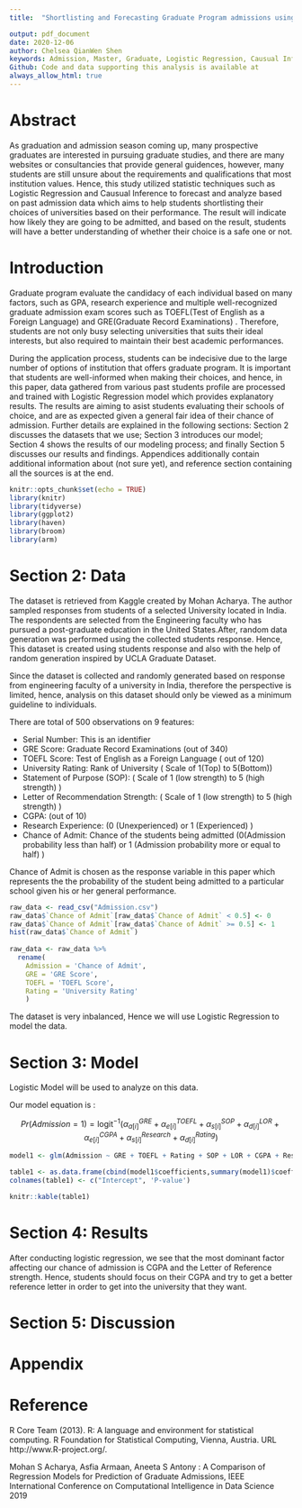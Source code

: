 ```yaml
---
title:  "Shortlisting and Forecasting Graduate Program admissions using Statistic Modelling "

output: pdf_document
date: 2020-12-06
author: Chelsea QianWen Shen
keywords: Admission, Master, Graduate, Logistic Regression, Causual Inference
Github: Code and data supporting this analysis is available at 
always_allow_html: true
---
```

# Abstract

As graduation and admission season coming up, many prospective graduates are interested in pursuing graduate studies, and there are many websites or consultancies that provide general guidences, however, many students are still unsure about the requirements and qualifications that most institution values. Hence, this study utilized statistic techniques such as Logistic Regression and Causual Inference to forecast and analyze based on past admission data which aims to help students shortlisting their choices of universities based on their performance. The result will indicate how likely they are going to be admitted, and based on the result, students will have a better understanding of whether their choice is a safe one or not.


# Introduction

Graduate program evaluate the candidacy of each individual based on many factors, such as GPA, research experience and multiple well-recognized graduate admission exam scores such as TOEFL(Test of English as a Foreign Language) and GRE(Graduate Record Examinations) . Therefore, students are not only busy selecting universities that suits their ideal interests, but also required to maintain their best academic performances. 


  During the application process, students can be indecisive due to the large number of options of institution that offers graduate program. It is important that students are well-informed when making their choices, and hence, in this paper, data gathered from various past students profile are processed and trained with Logistic Regression model which provides explanatory results. The results are aiming to asist students evaluating their schools of choice, and are as expected given a general fair idea of their chance of admission. Further details are explained in the following sections: Section 2 discusses the datasets that we use; Section 3 introduces our model; Section 4 shows the results of our modeling process; and finally Section 5 discusses our results and findings. Appendices additionally contain additional information about (not sure yet), and reference section containing all the sources is at the end.


```r
knitr::opts_chunk$set(echo = TRUE)
library(knitr)
library(tidyverse)
library(ggplot2)
library(haven)
library(broom)
library(arm)
```
# Section 2: Data


The dataset is retrieved from Kaggle created by Mohan Acharya. The author sampled responses from students of a selected University located in India. The respondents are selected from the Engineering faculty who has pursued a post-graduate education in the United States.After, random data generation was performed using the collected students response. Hence, This dataset is created using students response and also with the help of random generation inspired by UCLA Graduate Dataset. 

Since the dataset is collected and randomly generated based on response from engineering faculty of a university in India, therefore the perspective is limited, hence, analysis on this dataset should only be viewed as a minimum guideline to individuals.

There are total of 500 observations on 9 features:

- Serial Number: This is an identifier
- GRE Score: Graduate Record Examinations (out of 340)
- TOEFL Score: Test of English as a Foreign Language ( out of 120)
- University Rating: Rank of University ( Scale of 1(Top) to 5(Bottom))
- Statement of Purpose (SOP): ( Scale of 1 (low strength) to 5 (high strength) )
- Letter of Recommendation Strength: ( Scale of 1 (low strength) to 5 (high strength) )
- CGPA: (out of 10)
- Research Experience: (0 (Unexperienced) or 1 (Experienced) )
- Chance of Admit: Chance of the students being admitted (0(Admission probability less than half) or 1 (Admission probability more or equal to half) )

Chance of Admit is chosen as the response variable in this paper which represents the the probability of the student being admitted to a particular school given his or her general performance. 


```r
raw_data <- read_csv("Admission.csv")
raw_data$`Chance of Admit`[raw_data$`Chance of Admit` < 0.5] <- 0
raw_data$`Chance of Admit`[raw_data$`Chance of Admit` >= 0.5] <- 1
hist(raw_data$`Chance of Admit`)
 
raw_data <- raw_data %>% 
  rename(
    Admission = 'Chance of Admit',
    GRE = 'GRE Score',
    TOEFL = 'TOEFL Score',
    Rating = 'University Rating'
    )
```

The dataset is very inbalanced, Hence we will use Logistic Regression to model the data.


# Section 3: Model

Logistic Model will be used to analyze on this data.

Our model equation is : 

$$Pr(Admission = 1) = \mbox{logit}^{-1}\left(\alpha^{GRE}_{a[i]} + \alpha^{TOEFL}_{e[i]} + \alpha^{SOP}_{s[i]} + \alpha^{LOR}_{d[i]} + \alpha^{CGPA}_{e[i]} + \alpha^{Research}_{s[i]} + \alpha^{Rating}_{d[i]}\right) $$

```r
model1 <- glm(Admission ~ GRE + TOEFL + Rating + SOP + LOR + CGPA + Research, family = binomial, data = raw_data)

table1 <- as.data.frame(cbind(model1$coefficients,summary(model1)$coefficients[,4]))
colnames(table1) <- c("Intercept", 'P-value')
```

```r
knitr::kable(table1)
```



# Section 4: Results

After conducting logistic regression, we see that the most dominant factor affecting our chance of admission is CGPA and the Letter of Reference strength. Hence, students should focus on their CGPA and try to get a better reference letter in order to get into the university that they want. 


# Section 5: Discussion



# Appendix
# Reference

R Core Team (2013). R: A language and environment for statistical computing. R Foundation for Statistical Computing, Vienna, Austria. URL http://www.R-project.org/.

Mohan S Acharya, Asfia Armaan, Aneeta S Antony : A Comparison of Regression Models for Prediction of Graduate Admissions, IEEE International Conference on Computational Intelligence in Data Science 2019




